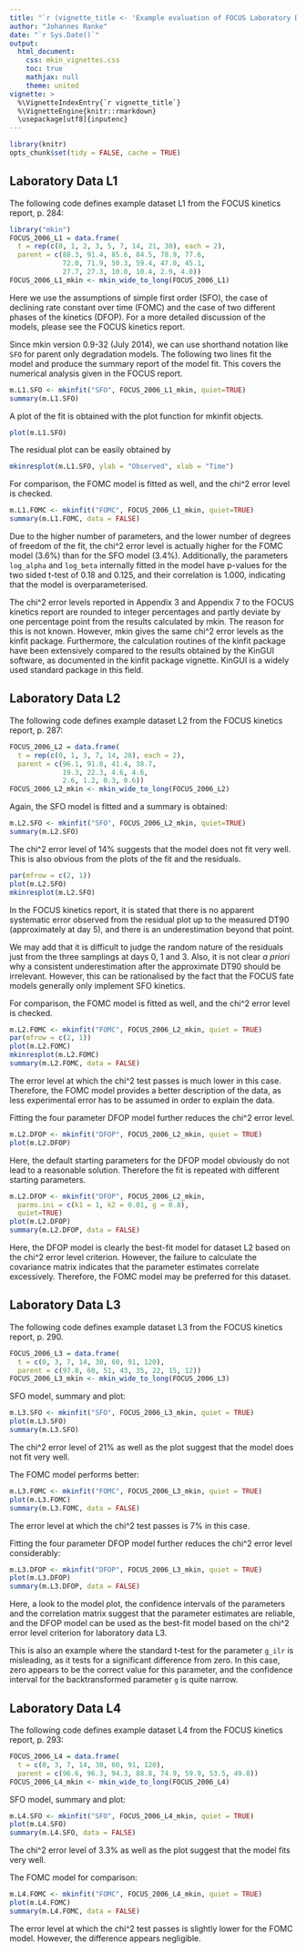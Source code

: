 ---
title: "`r (vignette_title <- 'Example evaluation of FOCUS Laboratory Data L1 to L3')`"
author: "Johannes Ranke"
date: "`r Sys.Date()`"
output:
  html_document:
    css: mkin_vignettes.css
    toc: true
    mathjax: null
    theme: united
vignette: >
  %\VignetteIndexEntry{`r vignette_title`}
  %\VignetteEngine{knitr::rmarkdown}
  \usepackage[utf8]{inputenc}
---

```{r, include = FALSE}
library(knitr)
opts_chunk$set(tidy = FALSE, cache = TRUE)
```

## Laboratory Data L1

The following code defines example dataset L1 from the FOCUS kinetics
report, p. 284:

```{r}
library("mkin")
FOCUS_2006_L1 = data.frame(
  t = rep(c(0, 1, 2, 3, 5, 7, 14, 21, 30), each = 2),
  parent = c(88.3, 91.4, 85.6, 84.5, 78.9, 77.6, 
             72.0, 71.9, 50.3, 59.4, 47.0, 45.1,
             27.7, 27.3, 10.0, 10.4, 2.9, 4.0))
FOCUS_2006_L1_mkin <- mkin_wide_to_long(FOCUS_2006_L1)
```

Here we use the assumptions of simple first order (SFO), the case of declining
rate constant over time (FOMC) and the case of two different phases of the
kinetics (DFOP). For a more detailed discussion of the models, please see the
FOCUS kinetics report.

Since mkin version 0.9-32 (July 2014), we can use shorthand notation like `SFO`
for parent only degradation models. The following two lines fit the model and
produce the summary report of the model fit. This covers the numerical analysis
given in the FOCUS report. 

```{r}
m.L1.SFO <- mkinfit("SFO", FOCUS_2006_L1_mkin, quiet=TRUE)
summary(m.L1.SFO)
```

A plot of the fit is obtained with the plot function for mkinfit objects.

```{r fig.width=7, fig.height = 5}
plot(m.L1.SFO)
```
The residual plot can be easily obtained by

```{r fig.width=7, fig.height = 5}
mkinresplot(m.L1.SFO, ylab = "Observed", xlab = "Time")
```

For comparison, the FOMC model is fitted as well, and the chi^2 error level
is checked.

```{r}
m.L1.FOMC <- mkinfit("FOMC", FOCUS_2006_L1_mkin, quiet=TRUE)
summary(m.L1.FOMC, data = FALSE)
```

Due to the higher number of parameters, and the lower number of degrees of
freedom of the fit, the chi^2 error level is actually higher for the FOMC
model (3.6%) than for the SFO model (3.4%). Additionally, the parameters
`log_alpha` and `log_beta` internally fitted in the model have p-values for the two
sided t-test of 0.18 and 0.125, and their correlation is 1.000, indicating that
the model is overparameterised. 

The chi^2 error levels reported in Appendix 3 and Appendix 7 to the FOCUS
kinetics report are rounded to integer percentages and partly deviate by one
percentage point from the results calculated by mkin. The reason for
this is not known. However, mkin gives the same chi^2 error levels
as the kinfit package.  Furthermore, the calculation routines of the kinfit
package have been extensively compared to the results obtained by the KinGUI
software, as documented in the kinfit package vignette. KinGUI is a widely used
standard package in this field. 

## Laboratory Data L2

The following code defines example dataset L2 from the FOCUS kinetics
report, p. 287:

```{r}
FOCUS_2006_L2 = data.frame(
  t = rep(c(0, 1, 3, 7, 14, 28), each = 2),
  parent = c(96.1, 91.8, 41.4, 38.7,
             19.3, 22.3, 4.6, 4.6,
             2.6, 1.2, 0.3, 0.6))
FOCUS_2006_L2_mkin <- mkin_wide_to_long(FOCUS_2006_L2)
```

Again, the SFO model is fitted and a summary is obtained:

```{r}
m.L2.SFO <- mkinfit("SFO", FOCUS_2006_L2_mkin, quiet=TRUE)
summary(m.L2.SFO)
```

The chi^2 error level of 14% suggests that the model does not fit very well.
This is also obvious from the plots of the fit and the residuals.

```{r fig.height = 8}
par(mfrow = c(2, 1))
plot(m.L2.SFO)
mkinresplot(m.L2.SFO)
```

In the FOCUS kinetics report, it is stated that there is no apparent systematic
error observed from the residual plot up to the measured DT90 (approximately at
day 5), and there is an underestimation beyond that point.

We may add that it is difficult to judge the random nature of the residuals just 
from the three samplings at days 0, 1 and 3. Also, it is not clear _a
priori_ why a consistent underestimation after the approximate DT90 should be
irrelevant. However, this can be rationalised by the fact that the FOCUS fate
models generally only implement SFO kinetics.

For comparison, the FOMC model is fitted as well, and the chi^2 error level
is checked.

```{r fig.height = 8}
m.L2.FOMC <- mkinfit("FOMC", FOCUS_2006_L2_mkin, quiet = TRUE)
par(mfrow = c(2, 1))
plot(m.L2.FOMC)
mkinresplot(m.L2.FOMC)
summary(m.L2.FOMC, data = FALSE)
```

The error level at which the chi^2 test passes is much lower in this case.
Therefore, the FOMC model provides a better description of the data, as less
experimental error has to be assumed in order to explain the data.

Fitting the four parameter DFOP model further reduces the chi^2 error level. 

```{r fig.height = 5}
m.L2.DFOP <- mkinfit("DFOP", FOCUS_2006_L2_mkin, quiet = TRUE)
plot(m.L2.DFOP)
```

Here, the default starting parameters for the DFOP model obviously do not lead
to a reasonable solution. Therefore the fit is repeated with different starting
parameters.

```{r fig.height = 5}
m.L2.DFOP <- mkinfit("DFOP", FOCUS_2006_L2_mkin, 
  parms.ini = c(k1 = 1, k2 = 0.01, g = 0.8),
  quiet=TRUE)
plot(m.L2.DFOP)
summary(m.L2.DFOP, data = FALSE)
```

Here, the DFOP model is clearly the best-fit model for dataset L2 based on the 
chi^2 error level criterion. However, the failure to calculate the covariance
matrix indicates that the parameter estimates correlate excessively. Therefore,
the FOMC model may be preferred for this dataset.

## Laboratory Data L3

The following code defines example dataset L3 from the FOCUS kinetics report,
p. 290.

```{r}
FOCUS_2006_L3 = data.frame(
  t = c(0, 3, 7, 14, 30, 60, 91, 120),
  parent = c(97.8, 60, 51, 43, 35, 22, 15, 12))
FOCUS_2006_L3_mkin <- mkin_wide_to_long(FOCUS_2006_L3)
```

SFO model, summary and plot:

```{r fig.height = 5}
m.L3.SFO <- mkinfit("SFO", FOCUS_2006_L3_mkin, quiet = TRUE)
plot(m.L3.SFO)
summary(m.L3.SFO)
```

The chi^2 error level of 21% as well as the plot suggest that the model
does not fit very well. 

The FOMC model performs better:

```{r fig.height = 5}
m.L3.FOMC <- mkinfit("FOMC", FOCUS_2006_L3_mkin, quiet = TRUE)
plot(m.L3.FOMC)
summary(m.L3.FOMC, data = FALSE)
```

The error level at which the chi^2 test passes is 7% in this case.

Fitting the four parameter DFOP model further reduces the chi^2 error level
considerably:

```{r fig.height = 5}
m.L3.DFOP <- mkinfit("DFOP", FOCUS_2006_L3_mkin, quiet = TRUE)
plot(m.L3.DFOP)
summary(m.L3.DFOP, data = FALSE)
```

Here, a look to the model plot, the confidence intervals of the parameters 
and the correlation matrix suggest that the parameter estimates are reliable, and
the DFOP model can be used as the best-fit model based on the chi^2 error
level criterion for laboratory data L3.

This is also an example where the standard t-test for the parameter `g_ilr` is
misleading, as it tests for a significant difference from zero. In this case, 
zero appears to be the correct value for this parameter, and the confidence 
interval for the backtransformed parameter `g` is quite narrow.

## Laboratory Data L4

The following code defines example dataset L4 from the FOCUS kinetics
report, p. 293:

```{r}
FOCUS_2006_L4 = data.frame(
  t = c(0, 3, 7, 14, 30, 60, 91, 120),
  parent = c(96.6, 96.3, 94.3, 88.8, 74.9, 59.9, 53.5, 49.0))
FOCUS_2006_L4_mkin <- mkin_wide_to_long(FOCUS_2006_L4)
```

SFO model, summary and plot:

```{r fig.height = 5}
m.L4.SFO <- mkinfit("SFO", FOCUS_2006_L4_mkin, quiet = TRUE)
plot(m.L4.SFO)
summary(m.L4.SFO, data = FALSE)
```

The chi^2 error level of 3.3% as well as the plot suggest that the model
fits very well. 

The FOMC model for comparison:

```{r fig.height = 5}
m.L4.FOMC <- mkinfit("FOMC", FOCUS_2006_L4_mkin, quiet = TRUE)
plot(m.L4.FOMC)
summary(m.L4.FOMC, data = FALSE)
```

The error level at which the chi^2 test passes is slightly lower for the FOMC 
model. However, the difference appears negligible.
